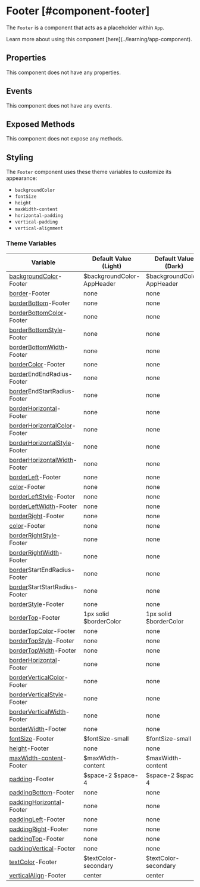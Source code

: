 
# Footer [#component-footer]

The `Footer` is a component that acts as a placeholder within `App`.

<Callout type="info" emoji="📔">
Learn more about using this component [here](../learning/app-component).
</Callout>

## Properties

This component does not have any properties.

## Events

This component does not have any events.

## Exposed Methods

This component does not expose any methods.

## Styling

The `Footer` component uses these theme variables to customize its appearance:

- `backgroundColor`
- `fontSize`
- `height`
- `maxWidth-content`
- `horizontal-padding`
- `vertical-padding`
- `vertical-alignment`

### Theme Variables

| Variable | Default Value (Light) | Default Value (Dark) |
| --- | --- | --- |
| [backgroundColor](../styles-and-themes/common-units/#color)-Footer | $backgroundColor-AppHeader | $backgroundColor-AppHeader |
| [border](../styles-and-themes/common-units/#border)-Footer | <GrayText>none</GrayText> | <GrayText>none</GrayText> |
| [borderBottom](../styles-and-themes/common-units/#border)-Footer | <GrayText>none</GrayText> | <GrayText>none</GrayText> |
| [borderBottomColor](../styles-and-themes/common-units/#color)-Footer | <GrayText>none</GrayText> | <GrayText>none</GrayText> |
| [borderBottomStyle](../styles-and-themes/common-units/#border-style)-Footer | <GrayText>none</GrayText> | <GrayText>none</GrayText> |
| [borderBottomWidth](../styles-and-themes/common-units/#size)-Footer | <GrayText>none</GrayText> | <GrayText>none</GrayText> |
| [borderColor](../styles-and-themes/common-units/#color)-Footer | <GrayText>none</GrayText> | <GrayText>none</GrayText> |
| [border](../styles-and-themes/common-units/#border)EndEndRadius-Footer | <GrayText>none</GrayText> | <GrayText>none</GrayText> |
| [border](../styles-and-themes/common-units/#border)EndStartRadius-Footer | <GrayText>none</GrayText> | <GrayText>none</GrayText> |
| [borderHorizontal](../styles-and-themes/common-units/#border)-Footer | <GrayText>none</GrayText> | <GrayText>none</GrayText> |
| [borderHorizontalColor](../styles-and-themes/common-units/#color)-Footer | <GrayText>none</GrayText> | <GrayText>none</GrayText> |
| [borderHorizontalStyle](../styles-and-themes/common-units/#border-style)-Footer | <GrayText>none</GrayText> | <GrayText>none</GrayText> |
| [borderHorizontalWidth](../styles-and-themes/common-units/#size)-Footer | <GrayText>none</GrayText> | <GrayText>none</GrayText> |
| [borderLeft](../styles-and-themes/common-units/#border)-Footer | <GrayText>none</GrayText> | <GrayText>none</GrayText> |
| [color](../styles-and-themes/common-units/#color)-Footer | <GrayText>none</GrayText> | <GrayText>none</GrayText> |
| [borderLeftStyle](../styles-and-themes/common-units/#border-style)-Footer | <GrayText>none</GrayText> | <GrayText>none</GrayText> |
| [borderLeftWidth](../styles-and-themes/common-units/#size)-Footer | <GrayText>none</GrayText> | <GrayText>none</GrayText> |
| [borderRight](../styles-and-themes/common-units/#border)-Footer | <GrayText>none</GrayText> | <GrayText>none</GrayText> |
| [color](../styles-and-themes/common-units/#color)-Footer | <GrayText>none</GrayText> | <GrayText>none</GrayText> |
| [borderRightStyle](../styles-and-themes/common-units/#border-style)-Footer | <GrayText>none</GrayText> | <GrayText>none</GrayText> |
| [borderRightWidth](../styles-and-themes/common-units/#size)-Footer | <GrayText>none</GrayText> | <GrayText>none</GrayText> |
| [border](../styles-and-themes/common-units/#border)StartEndRadius-Footer | <GrayText>none</GrayText> | <GrayText>none</GrayText> |
| [border](../styles-and-themes/common-units/#border)StartStartRadius-Footer | <GrayText>none</GrayText> | <GrayText>none</GrayText> |
| [borderStyle](../styles-and-themes/common-units/#border-style)-Footer | <GrayText>none</GrayText> | <GrayText>none</GrayText> |
| [borderTop](../styles-and-themes/common-units/#border)-Footer | 1px solid $borderColor | 1px solid $borderColor |
| [borderTopColor](../styles-and-themes/common-units/#color)-Footer | <GrayText>none</GrayText> | <GrayText>none</GrayText> |
| [borderTopStyle](../styles-and-themes/common-units/#border-style)-Footer | <GrayText>none</GrayText> | <GrayText>none</GrayText> |
| [borderTopWidth](../styles-and-themes/common-units/#size)-Footer | <GrayText>none</GrayText> | <GrayText>none</GrayText> |
| [borderHorizontal](../styles-and-themes/common-units/#border)-Footer | <GrayText>none</GrayText> | <GrayText>none</GrayText> |
| [borderVerticalColor](../styles-and-themes/common-units/#color)-Footer | <GrayText>none</GrayText> | <GrayText>none</GrayText> |
| [borderVerticalStyle](../styles-and-themes/common-units/#border-style)-Footer | <GrayText>none</GrayText> | <GrayText>none</GrayText> |
| [borderVerticalWidth](../styles-and-themes/common-units/#size)-Footer | <GrayText>none</GrayText> | <GrayText>none</GrayText> |
| [borderWidth](../styles-and-themes/common-units/#size)-Footer | <GrayText>none</GrayText> | <GrayText>none</GrayText> |
| [fontSize](../styles-and-themes/common-units/#size)-Footer | $fontSize-small | $fontSize-small |
| [height](../styles-and-themes/common-units/#size)-Footer | <GrayText>none</GrayText> | <GrayText>none</GrayText> |
| [maxWidth-content](../styles-and-themes/common-units/#size)-Footer | $maxWidth-content | $maxWidth-content |
| [padding](../styles-and-themes/common-units/#size)-Footer | $space-2 $space-4 | $space-2 $space-4 |
| [paddingBottom](../styles-and-themes/common-units/#size)-Footer | <GrayText>none</GrayText> | <GrayText>none</GrayText> |
| [paddingHorizontal](../styles-and-themes/common-units/#size)-Footer | <GrayText>none</GrayText> | <GrayText>none</GrayText> |
| [paddingLeft](../styles-and-themes/common-units/#size)-Footer | <GrayText>none</GrayText> | <GrayText>none</GrayText> |
| [paddingRight](../styles-and-themes/common-units/#size)-Footer | <GrayText>none</GrayText> | <GrayText>none</GrayText> |
| [paddingTop](../styles-and-themes/common-units/#size)-Footer | <GrayText>none</GrayText> | <GrayText>none</GrayText> |
| [paddingVertical](../styles-and-themes/common-units/#size)-Footer | <GrayText>none</GrayText> | <GrayText>none</GrayText> |
| [textColor](../styles-and-themes/common-units/#color)-Footer | $textColor-secondary | $textColor-secondary |
| [verticalAlign](../styles-and-themes/common-units/#alignment)-Footer | center | center |
